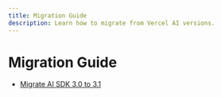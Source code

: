 ```yaml
---
title: Migration Guide
description: Learn how to migrate from Vercel AI versions.
---
```


# Migration Guide

- [ Migrate AI SDK 3.0 to 3.1 ](/docs/troubleshooting/migration-guide/migrate-guide-3-1)
